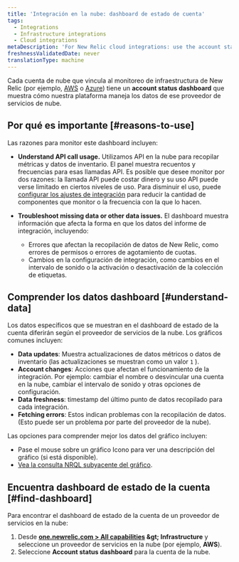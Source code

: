 ```yaml
---
title: 'Integración en la nube: dashboard de estado de cuenta'
tags:
  - Integrations
  - Infrastructure integrations
  - Cloud integrations
metaDescription: 'For New Relic cloud integrations: use the account status dashboard to understand how your cloud service is using APIs and transmitting data.'
freshnessValidatedDate: never
translationType: machine
---
```


Cada cuenta de nube que vincula al monitoreo de infraestructura de New Relic (por ejemplo, [AWS](/docs/integrations/amazon-integrations/get-started/connect-aws-infrastructure) o [Azure](/docs/integrations/microsoft-azure-integrations/getting-started/introduction-azure-monitoring-integrations)) tiene un <DNT>**account status dashboard**</DNT> que muestra cómo nuestra plataforma maneja los datos de ese proveedor de servicios de nube.

## Por qué es importante [#reasons-to-use]

Las razones para monitor este dashboard incluyen:

* <DNT>**Understand API call usage.**</DNT> Utilizamos API en la nube para recopilar métricas y datos de inventario. El panel muestra recuentos y frecuencias para esas llamadas API. Es posible que desee monitor por dos razones: la llamada API puede costar dinero y su uso API puede verse limitado en ciertos niveles de uso. Para disminuir el uso, puede [configurar los ajustes de integración](/docs/integrations/new-relic-integrations/getting-started/configure-polling-frequency-data-collection-cloud-integrations) para reducir la cantidad de componentes que monitor o la frecuencia con la que lo hacen.

* <DNT>**Troubleshoot missing data or other data issues.**</DNT> El dashboard muestra información que afecta la forma en que los datos del informe de integración, incluyendo:

  * Errores que afectan la recopilación de datos de New Relic, como errores de permisos o errores de agotamiento de cuotas.
  * Cambios en la configuración de integración, como cambios en el intervalo de sonido o la activación o desactivación de la colección de etiquetas.

## Comprender los datos dashboard [#understand-data]

Los datos específicos que se muestran en el dashboard de estado de la cuenta diferirán según el proveedor de servicios de la nube. Los gráficos comunes incluyen:

* <DNT>**Data updates**</DNT>: Muestra actualizaciones de datos métricos o datos de inventario (las actualizaciones se muestran como un valor `1` ).
* <DNT>**Account changes**</DNT>: Acciones que afectan el funcionamiento de la integración. Por ejemplo: cambiar el nombre o desvincular una cuenta en la nube, cambiar el intervalo de sonido y otras opciones de configuración.
* <DNT>**Data freshness**</DNT>: timestamp del último punto de datos recopilado para cada integración.
* <DNT>**Fetching errors**</DNT>: Estos indican problemas con la recopilación de datos. (Esto puede ser un problema por parte del proveedor de la nube).

Las opciones para comprender mejor los datos del gráfico incluyen:

* Pase el mouse sobre un gráfico <Icon name="fe-help-circle" /> Icono para ver una descripción del gráfico (si está disponible).
* [Vea la consulta NRQL subyacente del gráfico](/docs/new-relic-solutions/new-relic-one/introduction-new-relic-platform).

## Encuentra dashboard de estado de la cuenta [#find-dashboard]

Para encontrar el dashboard de estado de la cuenta de un proveedor de servicios en la nube:

1. Desde <DNT>**[one.newrelic.com &gt; All capabilities](https://one.newrelic.com/all-capabilities) &amp;gt; Infrastructure**</DNT> y seleccione un proveedor de servicios en la nube (por ejemplo, <DNT>**AWS**</DNT>).
2. Seleccione <DNT>**Account status dashboard**</DNT> para la cuenta de la nube.